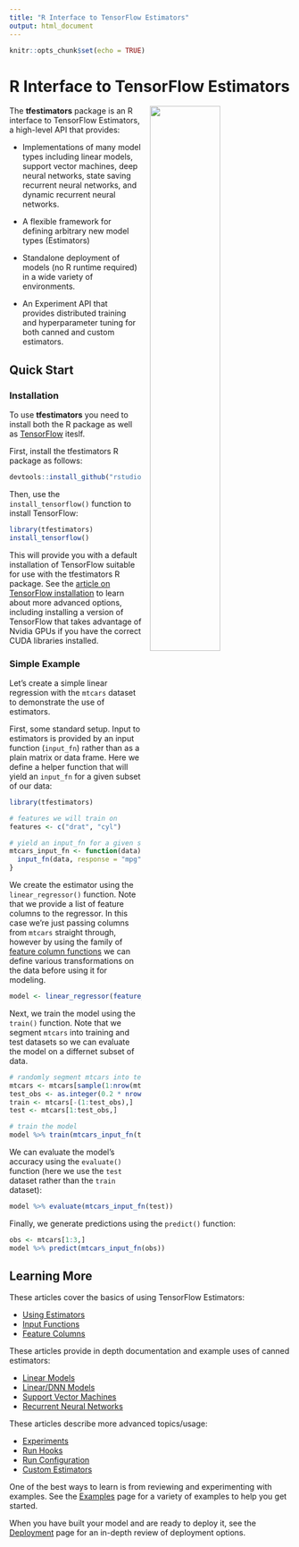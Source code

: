 ```yaml
---
title: "R Interface to TensorFlow Estimators"
output: html_document
---
```


```r
knitr::opts_chunk$set(echo = TRUE)
```

# R Interface to TensorFlow Estimators

<img src="images/tensorflow-2-100709406-large.jpg" align="right" width="50%" style="margin-left: 15px;">


The **tfestimators** package is an R interface to TensorFlow Estimators, a high-level API that provides:

- Implementations of many model types including linear models, support vector machines, deep neural networks, state saving recurrent neural networks, and dynamic recurrent neural networks.

- A flexible framework for defining arbitrary new model types (Estimators)

- Standalone deployment of models (no R runtime required) in a wide variety of environments.

- An Experiment API that provides distributed training and hyperparameter tuning for both canned and custom estimators.

## Quick Start

### Installation

To use **tfestimators** you need to install both the R package as well as [TensorFlow](https://rstudio.github.io/tensorflow/) iteslf.

First, install the tfestimators R package as follows:

```r
devtools::install_github("rstudio/tfestimators")
```

Then, use the `install_tensorflow()` function to install TensorFlow:

```r
library(tfestimators)
install_tensorflow()
```

This will provide you with a default installation of TensorFlow suitable for use with the tfestimators R package. See the [article on TensorFlow installation](https://rstudio.github.io/tensorflow/installation.html) to learn about more advanced options, including installing a version of TensorFlow that takes advantage of Nvidia GPUs if you have the correct CUDA libraries installed.


### Simple Example

Let's create a simple linear regression with the `mtcars` dataset to demonstrate the use of estimators.

First, some standard setup. Input to estimators is provided by an input function (`input_fn`) rather than as a plain matrix or data frame. Here we define a helper function that will yield an `input_fn` for a given subset of our data:

```r
library(tfestimators)

# features we will train on
features <- c("drat", "cyl")

# yield an input_fn for a given subset of data
mtcars_input_fn <- function(data) {
  input_fn(data, response = "mpg", features = features)
}
```

We create the estimator using the `linear_regressor()` function. Note that we provide a list of feature columns to the regressor. In this case we're just passing columns from `mtcars` straight through, however by using the family of [feature column functions](reference/index.html#section-feature-columns) we can define various transformations on the data before using it for modeling.

```r
model <- linear_regressor(feature_columns(mtcars, features))
```

Next, we train the model using the `train()` function. Note that we segment `mtcars` into training and test datasets so we can evaluate the model on a differnet subset of data.

```r
# randomly segment mtcars into test and training datasets
mtcars <- mtcars[sample(1:nrow(mtcars)),]
test_obs <- as.integer(0.2 * nrow(mtcars))
train <- mtcars[-(1:test_obs),]
test <- mtcars[1:test_obs,]

# train the model
model %>% train(mtcars_input_fn(train))
```

We can evaluate the model's accuracy using the `evaluate()` function (here we use the `test` dataset rather than the `train` dataset):

```r
model %>% evaluate(mtcars_input_fn(test))
```

Finally, we generate predictions using the `predict()` function:

```r
obs <- mtcars[1:3,]
model %>% predict(mtcars_input_fn(obs))
```

## Learning More

These articles cover the basics of using TensorFlow Estimators:

- [Using Estimators](articles/using_estimators.html)
- [Input Functions](articles/input_functions.html)
- [Feature Columns](articles/feature_columns.html)

These articles provide in depth documentation and example uses of canned estimators:

- [Linear Models](articles/linear_estimators.html)
- [Linear/DNN Models](articles/linear_dnn_combined_estimators.html)
- [Support Vector Machines](articles/support_vector_machines.html)
- [Recurrent Neural Networks](articles/recurrent_neural_networks.html)

These articles describe more advanced topics/usage:

- [Experiments](articles/experiments.html)
- [Run Hooks](articles/run_hooks.html)
- [Run Configuration](articles/run_configuration.html)
- [Custom Estimators](articles/custom_estimators.html)

One of the best ways to learn is from reviewing and experimenting with examples. See the [Examples](articles/examples/examples.html) page for a variety of examples to help you get started.

When you have built your model and are ready to deploy it, see the [Deployment](articles/deployment.html) page for an in-depth review of deployment options.












